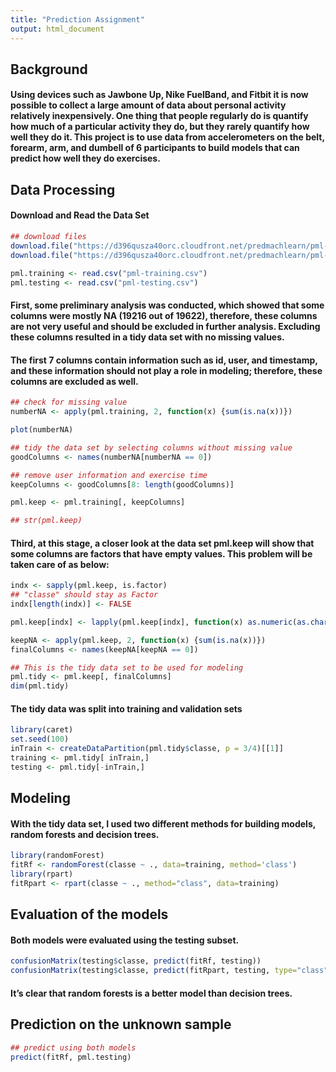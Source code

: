 ```yaml
---
title: "Prediction Assignment"
output: html_document
---
```


## Background

#### Using devices such as Jawbone Up, Nike FuelBand, and Fitbit it is now possible to collect a large amount of data about personal activity relatively inexpensively. One thing that people regularly do is quantify how much of a particular activity they do, but they rarely quantify how well they do it. This project is to use data from accelerometers on the belt, forearm, arm, and dumbell of 6 participants to build models that can predict how well they do exercises.

## Data Processing

#### Download and Read the Data Set

``` r
## download files
download.file("https://d396qusza40orc.cloudfront.net/predmachlearn/pml-training.csv", "pml-training.csv")
download.file("https://d396qusza40orc.cloudfront.net/predmachlearn/pml-testing.csv", "pml-testing.csv")
```

``` r
pml.training <- read.csv("pml-training.csv")
pml.testing <- read.csv("pml-testing.csv")
```

#### First, some preliminary analysis was conducted, which showed that some columns were mostly NA (19216 out of 19622), therefore, these columns are not very useful and should be excluded in further analysis. Excluding these columns resulted in a tidy data set with no missing values. 

#### The first 7 columns contain information such as id, user, and timestamp, and these information should not play a role in modeling; therefore, these columns are excluded as well. 

``` r
## check for missing value
numberNA <- apply(pml.training, 2, function(x) {sum(is.na(x))})

plot(numberNA)

## tidy the data set by selecting columns without missing value 
goodColumns <- names(numberNA[numberNA == 0])

## remove user information and exercise time
keepColumns <- goodColumns[8: length(goodColumns)]

pml.keep <- pml.training[, keepColumns]

## str(pml.keep) 
```

#### Third, at this stage, a closer look at the data set pml.keep will show that some columns are factors that have empty values. This problem will be taken care of as below:

``` r
indx <- sapply(pml.keep, is.factor)
## "classe" should stay as Factor
indx[length(indx)] <- FALSE

pml.keep[indx] <- lapply(pml.keep[indx], function(x) as.numeric(as.character(x)))

keepNA <- apply(pml.keep, 2, function(x) {sum(is.na(x))})
finalColumns <- names(keepNA[keepNA == 0])

## This is the tidy data set to be used for modeling
pml.tidy <- pml.keep[, finalColumns]
dim(pml.tidy)
```

#### The tidy data was split into training and validation sets

``` r
library(caret)
set.seed(100)
inTrain <- createDataPartition(pml.tidy$classe, p = 3/4)[[1]]
training <- pml.tidy[ inTrain,]
testing <- pml.tidy[-inTrain,]
```

## Modeling

#### With the tidy data set, I used two different methods for building models, random forests and decision trees.  

``` r
library(randomForest)
fitRf <- randomForest(classe ~ ., data=training, method='class')
library(rpart)
fitRpart <- rpart(classe ~ ., method="class", data=training)
```

## Evaluation of the models

#### Both models were evaluated using the testing subset.

``` r
confusionMatrix(testing$classe, predict(fitRf, testing))
confusionMatrix(testing$classe, predict(fitRpart, testing, type="class"))
```

#### It's clear that random forests is a better model than decision trees.

## Prediction on the unknown sample

``` r
## predict using both models
predict(fitRf, pml.testing)
```
